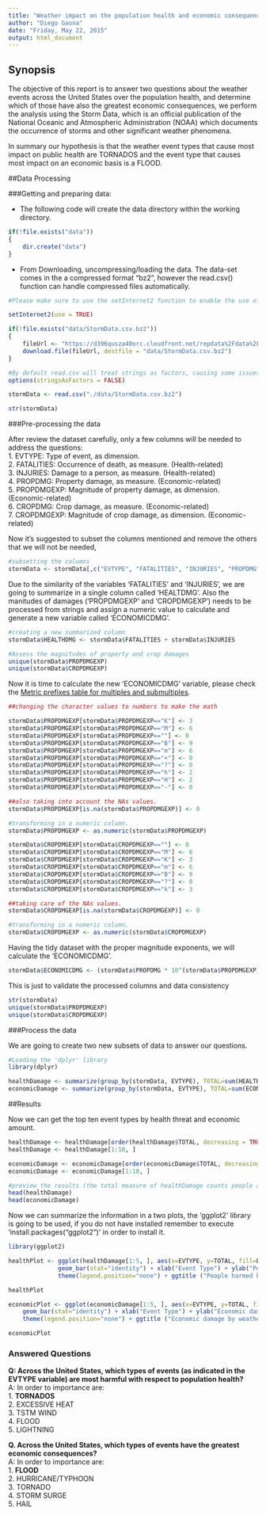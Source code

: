 ```yaml
---
title: "Weather impact on the population health and economic consequences between 1950 and 2011 in the United States."
author: "Diego Gaona"
date: "Friday, May 22, 2015"
output: html_document
---
```


## Synopsis
The objective of this report is to answer two questions about the weather events across the United States over the population health, and determine which of those have also the greatest economic consequences, we perform the analysis using the Storm Data, which is an official publication of the National Oceanic and Atmospheric Administration (NOAA) which documents the occurrence of storms and other significant weather phenomena.

In summary our hypothesis is that the  weather event types that cause most impact on public health are TORNADOS and the event type that causes most impact on an economic basis is a FLOOD.

##Data Processing

###Getting and preparing data:

- The following code will create the data directory within the working directory.

```r
if(!file.exists("data"))
{
    dir.create("data")    
}
```

- From Downloading, uncompressing/loading the data. The data-set comes in the a compressed format "bz2", however the read.csv() function can handle compressed files automatically.


```r
#Please make sure to use the setInternet2 function to enable the use of Internet Explorer for Internet access, notice that this issue happens with 'knitr' and download.file() in Windows systems.

setInternet2(use = TRUE)

if(!file.exists("data/StormData.csv.bz2"))
{
    fileUrl <- "https://d396qusza40orc.cloudfront.net/repdata%2Fdata%2FStormData.csv.bz2"   
    download.file(fileUrl, destfile = "data/StormData.csv.bz2")
}

#By default read.csv will treat strings as factors, causing some issues later, it was used the option stringAsFactor set by FALSE to prevent that.
options(stringsAsFactors = FALSE)

stormData <- read.csv("./data/StormData.csv.bz2")

str(stormData)
```

###Pre-processing the data

After review the dataset carefully, only a few columns will be needed to address the questions:  
1. EVTYPE: Type of event, as dimension.  
2. FATALITIES: Occurrence of death, as measure. (Health-related)  
3. INJURIES: Damage to a person, as measure. (Health-related)  
4. PROPDMG: Property damage, as measure. (Economic-related)  
5. PROPDMGEXP: Magnitude of property damage, as dimension. (Economic-related)  
6. CROPDMG: Crop damage, as measure. (Economic-related)  
7. CROPDMGEXP: Magnitude of crop damage, as dimension. (Economic-related)  

Now it's suggested to subset the columns mentioned and remove the others that we will not be needed,

```r

#subsetting the columns
stormData <- stormData[,c("EVTYPE", "FATALITIES", "INJURIES", "PROPDMG", "PROPDMGEXP", "CROPDMG", "CROPDMGEXP")]

```

Due to the similarity of the variables 'FATALITIES' and 'INJURIES', we are going to summarize in a single column called 'HEALTDMG'.
Also the manitudes of damages ('PROPDMGEXP' and 'CROPDMGEXP') needs to be processed from strings and assign a numeric value to calculate and generate a new variable called 'ECONOMICDMG'.

```r

#creating a new summarized column
stormData$HEALTHDMG <- stormData$FATALITIES + stormData$INJURIES

#Assess the magnitudes of property and crop damages
unique(stormData$PROPDMGEXP)
unique(stormData$CROPDMGEXP)
```

Now it is time to calculate the new 'ECONOMICDMG' variable, please check the [Metric prefixes table for multiples and submultiples](http://www.traditionaloven.com/conversions_of_measures/metric_units_conversion.html).

```r

##changing the character values to numbers to make the math

stormData$PROPDMGEXP[stormData$PROPDMGEXP=="K"] <- 3
stormData$PROPDMGEXP[stormData$PROPDMGEXP=="M"] <- 6
stormData$PROPDMGEXP[stormData$PROPDMGEXP==""] <- 0
stormData$PROPDMGEXP[stormData$PROPDMGEXP=="B"] <- 9
stormData$PROPDMGEXP[stormData$PROPDMGEXP=="m"] <- 6
stormData$PROPDMGEXP[stormData$PROPDMGEXP=="+"] <- 0
stormData$PROPDMGEXP[stormData$PROPDMGEXP=="?"] <- 0
stormData$PROPDMGEXP[stormData$PROPDMGEXP=="h"] <- 2
stormData$PROPDMGEXP[stormData$PROPDMGEXP=="H"] <- 2
stormData$PROPDMGEXP[stormData$PROPDMGEXP=="-"] <- 0

##also taking into account the NAs values.
stormData$PROPDMGEXP[is.na(stormData$PROPDMGEXP)] <- 0

#transforming in a numeric column.
stormData$PROPDMGEXP <- as.numeric(stormData$PROPDMGEXP)

stormData$CROPDMGEXP[stormData$CROPDMGEXP==""] <- 0
stormData$CROPDMGEXP[stormData$CROPDMGEXP=="M"] <- 6
stormData$CROPDMGEXP[stormData$CROPDMGEXP=="K"] <- 3
stormData$CROPDMGEXP[stormData$CROPDMGEXP=="m"] <- 6
stormData$CROPDMGEXP[stormData$CROPDMGEXP=="B"] <- 9
stormData$CROPDMGEXP[stormData$CROPDMGEXP=="?"] <- 0
stormData$CROPDMGEXP[stormData$CROPDMGEXP=="k"] <- 3

##taking care of the NAs values.
stormData$CROPDMGEXP[is.na(stormData$CROPDMGEXP)] <- 0

#transforming in a numeric column.
stormData$CROPDMGEXP <- as.numeric(stormData$CROPDMGEXP)

```

Having the tidy dataset with the proper magnitude exponents, we will calculate the 'ECONOMICDMG'.

```r
stormData$ECONOMICDMG <- (stormData$PROPDMG * 10^(stormData$PROPDMGEXP)) + (stormData$CROPDMG * 10^(stormData$CROPDMGEXP)) 
```

This is just to validate the processed columns and data consistency  

```r
str(stormData)
unique(stormData$PROPDMGEXP)
unique(stormData$CROPDMGEXP)
```

###Process the data

We are going to create two new subsets of data to answer our questions.

```r
#Loading the 'dplyr' library
library(dplyr)

healthDamage <- summarize(group_by(stormData, EVTYPE), TOTAL=sum(HEALTHDMG))
economicDamage <- summarize(group_by(stormData, EVTYPE), TOTAL=sum(ECONOMICDMG))
```

##Results 

Now we can get the top ten event types by health threat and economic amount.

```r

healthDamage <- healthDamage[order(healthDamage$TOTAL, decreasing = TRUE), ]
healthDamage <- healthDamage[1:10, ]

economicDamage <- economicDamage[order(economicDamage$TOTAL, decreasing = TRUE), ]
economicDamage <- economicDamage[1:10, ]

#preview the results (the total measure of healthDamage counts people and economic is in dollars).
head(healthDamage)
head(economicDamage)

```

Now we can summarize the information in a two plots, the 'ggplot2' library is going to be used, if you do not have installed remember to execute 'install.packages("ggplot2")' in order to install it.


```r
library(ggplot2)

healthPlot <- ggplot(healthDamage[1:5, ], aes(x=EVTYPE, y=TOTAL, fill=EVTYPE)) +
              geom_bar(stat="identity") + xlab("Event Type") + ylab("People Harmed") +
              theme(legend.position="none") + ggtitle ("People harmed by weather event type")

healthPlot

economicPlot <- ggplot(economicDamage[1:5, ], aes(x=EVTYPE, y=TOTAL, fill=EVTYPE)) +
    geom_bar(stat="identity") + xlab("Event Type") + ylab("Economic damage in USD") +
    theme(legend.position="none") + ggtitle ("Economic damage by weather event type")

economicPlot

```

### Answered Questions

**Q: Across the United States, which types of events (as indicated in the EVTYPE variable) are most harmful with respect to population health?**  
A: In order to importance are:  
1. **TORNADOS**  
2. EXCESSIVE HEAT  
3. TSTM WIND  
4. FLOOD  
5. LIGHTNING  

**Q. Across the United States, which types of events have the greatest economic consequences?**  
A: In order to importance are:  
1. **FLOOD**  
2. HURRICANE/TYPHOON  
3. TORNADO  
4. STORM SURGE  
5. HAIL  


